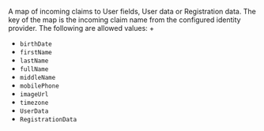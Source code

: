A map of incoming claims to User fields, User data or Registration data. The key of the map is the incoming claim name from the
configured identity provider. The following are allowed values:
+
* `birthDate`
* `firstName`
* `lastName`
* `fullName`
* `middleName`
* `mobilePhone`
* `imageUrl`
* `timezone`
* `UserData`
* `RegistrationData`